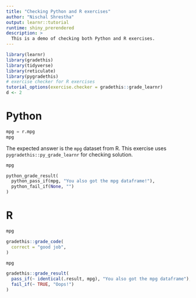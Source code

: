 ```yaml
---
title: "Checking Python and R exercises"
author: "Nischal Shrestha"
output: learnr::tutorial
runtime: shiny_prerendered
description: > 
  This is a demo of checking both Python and R exercises.
---
```


```r
library(learnr)
library(gradethis)
library(tidyverse)
library(reticulate)
library(pygradethis)
# exercise checker for R exercises
tutorial_options(exercise.checker = gradethis::grade_learnr)
d <- 2
```

# Python

```python
mpg = r.mpg
mpg
```

The expected answer is the `mpg` dataset from R. This exercise uses `pygradethis::py_grade_learnr` for checking solution.

```python
mpg
```

```python
python_grade_result(
  python_pass_if(mpg, "You also got the mpg dataframe!"),
  python_fail_if(None, "")
)
```

# R

```r
mpg
```

```r
gradethis::grade_code(
  correct = "good job",
)
```

```r
mpg
```

```r
gradethis::grade_result(
  pass_if(~ identical(.result, mpg), "You also got the mpg dataframe"),
  fail_if(~ TRUE, "Oops!")
)
```


